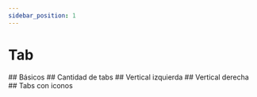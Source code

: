 ```yaml
---
sidebar_position: 1
---
```



# Tab

<div className="space-y-8 use-h2-only-for-anchors">
	## Básicos
	<Basic />
  ## Cantidad de tabs
	<ManyTabs />
  ## Vertical izquierda
	<Left />
  ## Vertical derecha
	<Right />
  ## Tabs con iconos
	<TabsWithIcons />
</div>